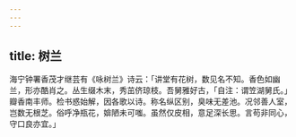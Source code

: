 ```yaml
---
---
---
```

title: 树兰
---



海宁钟署香茂才继芸有《咏树兰》诗云：「讲堂有花树，数见名不知。香色如幽兰，形亦酷肖之。丛生缀木末，秀茁侪琼枝。吾舅雅好古，「自注：谓笠湖舅氏。」瓣香南丰师。检书惑始解，因各歌以诗。称名纵区别，臭味无差池。况邻善人室，岂数无根芝。俗呼净瓶花，媕陋未可嗤。虽然仅皮相，意足深长思。言苟非同心，守口良亦宜。」